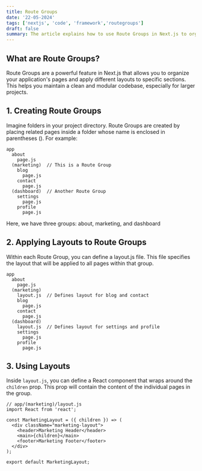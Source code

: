 ```yaml
---
title: Route Groups
date: '22-05-2024'
tags: ['nextjs', 'code', 'framework','routegroups']
draft: false
summary: The article explains how to use Route Groups in Next.js to organize your application's pages. This lets you create different layouts for different sections of your website, making your code easier to manage and maintain.
---
```


## What are Route Groups?

Route Groups are a powerful feature in Next.js that allows you to organize your application's pages and 
apply different layouts to specific sections. This helps you maintain a clean and modular codebase, especially for larger projects.

## 1. Creating Route Groups

Imagine folders in your project directory. Route Groups are created by placing related pages 
inside a folder whose name is enclosed in parentheses (). For example:
```
app
  about
    page.js
  (marketing)  // This is a Route Group
    blog
      page.js
    contact
      page.js
  (dashboard)  // Another Route Group
    settings
      page.js
    profile
      page.js
```

Here, we have three groups: about, marketing, and dashboard

## 2. Applying Layouts to Route Groups

Within each Route Group, you can define a layout.js file. This file specifies the layout that will be applied to all pages within that group.

```
app
  about
    page.js
  (marketing)
    layout.js  // Defines layout for blog and contact
    blog
      page.js
    contact
      page.js
  (dashboard)
    layout.js  // Defines layout for settings and profile
    settings
      page.js
    profile
      page.js
```

## 3. Using Layouts

Inside `layout.js`, you can define a React component that wraps around the `children` prop. 
This prop will contain the content of the individual pages in the group.

```
// app/(marketing)/layout.js
import React from 'react';

const MarketingLayout = ({ children }) => (
  <div className="marketing-layout">
    <header>Marketing Header</header>
    <main>{children}</main>
    <footer>Marketing Footer</footer>
  </div>
);

export default MarketingLayout;
```